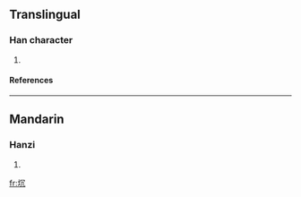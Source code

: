==Translingual==
===Han character===
{{Han char|rn=32|rad=土|as=04|sn=7|four=|canj=土月竹弓 (GBHN), 土月竹山 (GBHU)}}
# {{defn|Han|sort=土04}}
====References====
{{Han ref|kx=0225.040|dkj=04921|dj=0459.240|hdz=10428.010|uh=5748|ud=22344}}
----
==Mandarin==
===Hanzi===
{{cmn-hanzi|pin=[[fáng]] ([[fang2]]), [[kēng]] ([[keng1]])|wg=fang<sup>2</sup>, k'eng<sup>1</sup>}}
# {{defn|Mandarin}}

[[fr:坈]]